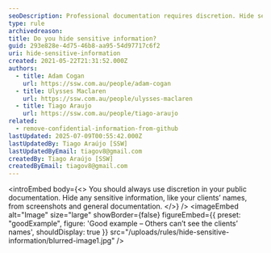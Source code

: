```yaml
---
seoDescription: Professional documentation requires discretion. Hide sensitive information like client names from public view to maintain confidentiality and trust.
type: rule
archivedreason:
title: Do you hide sensitive information?
guid: 293e828e-4d75-46b8-aa95-54d97717c6f2
uri: hide-sensitive-information
created: 2021-05-22T21:31:52.000Z
authors:
  - title: Adam Cogan
    url: https://ssw.com.au/people/adam-cogan
  - title: Ulysses Maclaren
    url: https://ssw.com.au/people/ulysses-maclaren
  - title: Tiago Araujo
    url: https://ssw.com.au/people/tiago-araujo
related:
  - remove-confidential-information-from-github
lastUpdated: 2025-07-09T00:55:42.000Z
lastUpdatedBy: Tiago Araújo [SSW]
lastUpdatedByEmail: tiagov8@gmail.com
createdBy: Tiago Araújo [SSW]
createdByEmail: tiagov8@gmail.com
---
```


<introEmbed
  body={<>
You should always use discretion in your public documentation. Hide any sensitive information, like your clients’ names, from screenshots and general documentation.
  </>}
/>
<imageEmbed
  alt="Image"
  size="large"
  showBorder={false}
  figureEmbed={{
    preset: "goodExample",
    figure: 'Good example – Others can’t see the clients’ names',
    shouldDisplay: true
  }}
  src="/uploads/rules/hide-sensitive-information/blurred-image1.jpg"
/>
